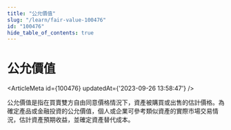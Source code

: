 ```yaml
---
title: "公允價值"
slug: "/learn/fair-value-100476"
id: "100476"
hide_table_of_contents: true
---
```



# 公允價值

<ArticleMeta id={100476} updatedAt={'2023-09-26 13:58:47'} />
<div className='border-solid border-b border-t-0 my-4 border-[var(--ifm-color-gray-300)]' />

公允價值是指在買賣雙方自由同意價格情況下，資產被購買或出售的估計價格。為確定產品或金融投資的公允價值，個人或企業可參考類似資產的實際市場交易情況，估計資產預期收益，並確定資產替代成本。
